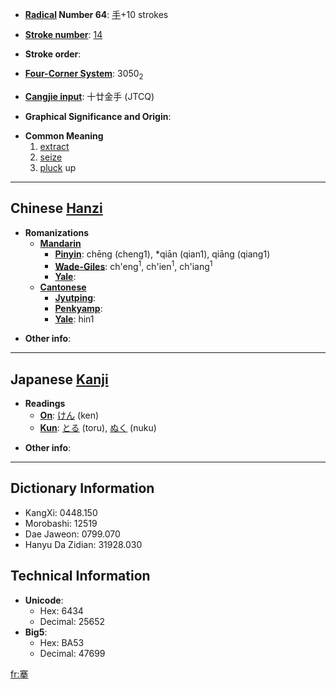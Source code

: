 * '''[[Wiktionary:Chinese radical index| Radical]] Number 64''': [[Wiktionary:Chinese radical index 手|手]]+10 strokes

* '''[[Wiktionary:Chinese total strokes index|Stroke number]]''': [[Wiktionary:Chinese total strokes index 14|14]]

* '''Stroke order''': 

* '''[[Wiktionary:Chinese four corner index|Four-Corner System]]''': 3050<sub>2</sub>

* '''[[Wiktionary:Chinese Cangjie index|Cangjie input]]''': 十廿金手 (JTCQ)

* '''Graphical Significance and Origin''': 

* '''Common Meaning'''
*# [[extract]]
*# [[seize]]
*# [[pluck]] up


----

== Chinese [[Hanzi]] ==

* '''Romanizations'''
** '''[[Mandarin]]'''
*** '''[[Pinyin]]''': chēng (cheng1), *qiān (qian1), qiāng (qiang1)
*** '''[[Wade-Giles]]''': ch'eng<sup>1</sup>, ch'ien<sup>1</sup>, ch'iang<sup>1</sup>
*** '''[[Yale]]''': 
** '''[[Cantonese]]'''
*** '''[[Jyutping]]''':
*** '''[[Penkyamp]]''': 
*** '''[[Yale]]''': hin1

* '''Other info''': 

----

== Japanese [[Kanji]] ==

* '''Readings'''
** '''[[On]]''': [[けん]] (ken)
** '''[[Kun]]''': [[とる]] (toru), [[ぬく]] (nuku)

* '''Other info''':  

----

== Dictionary Information ==

* KangXi: 0448.150
* Morobashi: 12519
* Dae Jaweon: 0799.070
* Hanyu Da Zidian: 31928.030

== Technical Information ==

* '''Unicode''':
** Hex: 6434
** Decimal: 25652
* '''Big5''':
** Hex: BA53
** Decimal: 47699

[[fr:搴]]
